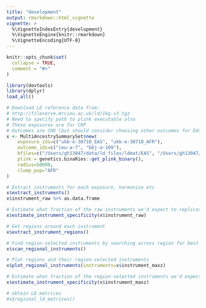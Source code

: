 ```yaml
---
title: "development"
output: rmarkdown::html_vignette
vignette: >
  %\VignetteIndexEntry{development}
  %\VignetteEngine{knitr::rmarkdown}
  %\VignetteEncoding{UTF-8}
---
```


```r
knitr::opts_chunk$set(
  collapse = TRUE,
  comment = "#>"
)
```

```r
library(devtools)
library(dplyr)
load_all()

# Download LD reference data from:
# http://fileserve.mrcieu.ac.uk/ld/1kg.v3.tgz
# Need to specify path to plink executable also
# These exposures are for CRP
# Outcomes are CHD (but should consider choosing other outcomes for EAS and AFR, or find other traits)
x <- MultiAncestrySummarySet$new(
	exposure_ids=c("ukb-e-30710_EAS", "ukb-e-30710_AFR"), 
	outcome_ids=c("ieu-a-7", "bbj-a-109"), 
	bfiles=c("/Users/gh13047/data/ld_files/ldmat/EAS", "/Users/gh13047/data/ld_files/ldmat/AFR"), 
	plink = genetics.binaRies::get_plink_binary(), 
	radius=50000, 
	clump_pop="AFR"
)

# Extract instruments for each exposure, harmonise etc
x$extract_instruments()
x$instrument_raw %>% as.data.frame

# Estimate what fraction of the raw instruments we'd expect to replicate
x$estimate_instrument_specificity(x$instrument_raw)

# Get regions around each instrument
x$extract_instrument_regions()

# Find region-selected instruments by searching across region for best associations
x$scan_regional_instruments()

# Plot regions and their region-selected instruments
x$plot_regional_instruments(instruments=x$instrument_maxz)

# Estimate what fraction of the region-selected instruments we'd expect to replicate
x$estimate_instrument_specificity(x$instrument_maxz)

# obtain LD matrices
#x$regional_ld_matrices()
```

